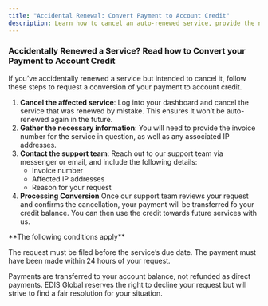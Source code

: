 ```yaml
---
title: "Accidental Renewal: Convert Payment to Account Credit"
description: Learn how to cancel an auto-renewed service, provide the necessary information, and request to have your payment converted to account credit. Simple steps to resolve mistaken renewals.
---
```


### Accidentally Renewed a Service? &#xA;Read how to Convert your Payment to Account Credit

If you’ve accidentally renewed a service but intended to cancel it, follow these steps to request a conversion of your payment to account credit.

1. **Cancel the affected service**:
   Log into your dashboard and cancel the service that was renewed by mistake. This ensures it won’t be auto-renewed again in the future.
2. **Gather the necessary information**:
   You will need to provide the invoice number for the service in question, as well as any associated IP addresses.
3. **Contact the support team**:
   Reach out to our support team via messenger or email, and include the following details:
   - Invoice number
   - Affected IP addresses
   - Reason for your request
4. **Processing Conversion**
   Once our support team reviews your request and confirms the cancellation, your payment will be transferred fo your credit balance. You can then use the credit towards future services with us.

<Note>
**The following conditions apply**

The request must be filed before the service’s due date.
The payment must have been made within 24 hours of your request.

Payments are transferred to your account balance, not refunded as direct payments. EDIS Global reserves the right to decline your request but will strive to find a fair resolution for your situation.

</Note>
